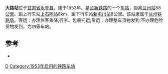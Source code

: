 {{noteTA
|1=zh-cn:始发车次; zh-hk:列車班次;
|2=zh-cn:车次; zh-hk:班次;
}}
{{Infobox China railway station
|车站名称=大路站
|图片=
|图片介紹=
|车站名称拼音=Daluzhan
|车站位置=[[甘肃省|甘肃省]][[永登县|永登县]]
|坐标=
|归属=[[兰州铁路局|兰州铁路局]]
|线路=[[兰新铁路|兰新铁路]]
|车站等级=[[特等站_(中铁)|四等站]]
|到发线数目=
|月台数目=
}}

'''大路站'''位于[[甘肃省|甘肃省]][[永登县|永登县]]，建于1953年。是[[兰新铁路|兰新铁路]]的一个[[铁路车站|车站]]，距离[[兰州站|兰州站]]58[[公里|公里]]。距上行车站[[上石圈站|上石圈站]]8km，距下行车站[[新屯川站|新屯川站]]8公里。该站隶属于[[兰州铁路局|兰州铁路局]]。客运：办理旅客乘降;行李、包裹托运;货运：办理整车货物发到;不办理危险货物发到，为四等车站。

{{start rail box}}
{{s-inop|[[上石圈站|上石圈站]]}}
{{s-line|[[兰新铁路|兰新铁路]]<br/>←8km大路站8km→}}
{{s-inop|[[新屯川站|新屯川站]]}}
{{end box}}

==参考==
{{reflist}}
*{{cite book | author=吴建民.|title=中国铁路旅游| publisher=中国地图出版社 |year=2002 |isbn=7-5031-3000-8}}

{{兰新铁路}}
{{兰州铁路枢纽北环线}}

{{铁路车站小作品}}

[[Category:兰州市铁路车站|D]]
[[Category:1953年启用的铁路车站|Category:1953年启用的铁路车站]]